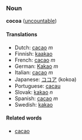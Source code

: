===Noun===
'''cocoa''' ([[uncountable]])

====Translations====
*Dutch: [[cacao]] ''m''
*Finnish: [[kaakao]]
*French: [[cacao]] ''m''
*German: [[Kakao]] ''m''
*Italian: [[cacao]] ''m''
*Japanese: [[ココア]] (kokoa)
*Portuguese: [[cacau]]
*Slovak: [[kakao]] ''n''
*Spanish: [[cacao]] ''m''
*Swedish: [[kakao]]

====Related words====

*[[cacao]]